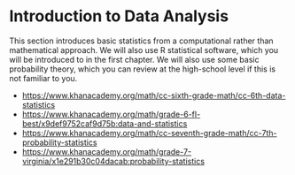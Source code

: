 # Introduction to Data Analysis

This section introduces basic statistics from a computational rather than mathematical approach. We will also use R statistical software, which you will be introduced to in the first chapter. We will also use some basic probability theory, which you can review at the high-school level if this is not familiar to you.

* <https://www.khanacademy.org/math/cc-sixth-grade-math/cc-6th-data-statistics>
* <https://www.khanacademy.org/math/grade-6-fl-best/x9def9752caf9d75b:data-and-statistics>
* <https://www.khanacademy.org/math/cc-seventh-grade-math/cc-7th-probability-statistics>
* <https://www.khanacademy.org/math/grade-7-virginia/x1e291b30c04dacab:probability-statistics>

